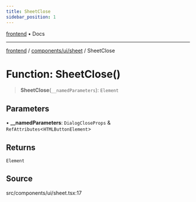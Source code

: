 ```yaml
---
title: SheetClose
sidebar_position: 1
---
```


[frontend](../../../..) • Docs

***

[frontend](../../../..) / [components/ui/sheet](..) / SheetClose

# Function: SheetClose()

> **SheetClose**(`__namedParameters`): `Element`

## Parameters

• **\_\_namedParameters**: `DialogCloseProps` & `RefAttributes`\<`HTMLButtonElement`\>

## Returns

`Element`

## Source

src/components/ui/sheet.tsx:17
